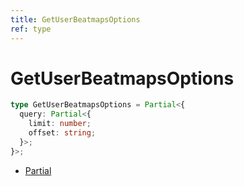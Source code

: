 ```yaml
---
title: GetUserBeatmapsOptions
ref: type
---
```


# GetUserBeatmapsOptions

```ts
type GetUserBeatmapsOptions = Partial<{
  query: Partial<{
    limit: number;
    offset: string;
  }>;
}>;
```

- [Partial](https://www.typescriptlang.org/docs/handbook/utility-types.html#partialtype)
